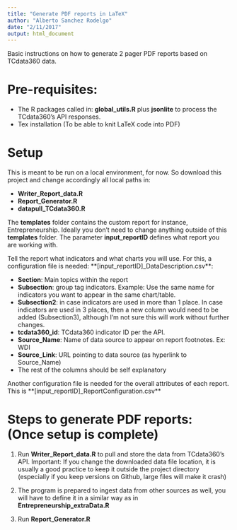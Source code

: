 ```yaml
---
title: "Generate PDF reports in LaTeX"
author: "Alberto Sanchez Rodelgo"
date: "2/11/2017"
output: html_document
---
```


Basic instructions on how to generate 2 pager PDF reports based on TCdata360 data. 

# Pre-requisites:

- The R packages called in: **global_utils.R** plus **jsonlite** to process the TCdata360's API responses.
- Tex installation (To be able to knit LaTeX code into PDF)

# Setup

This is meant to be run on a local environment, for now. So download this project and change accordingly all local paths in:

- **Writer_Report_data.R**
- **Report_Generator.R**
- **datapull_TCdata360.R**

The **templates** folder contains the custom report for instance, Entrepreneurship. Ideally you don't need to change anything outside of this **templates** folder. The parameter **input_reportID** defines what report you are working with.

Tell the report what indicators and what charts you will use. For this, a configuration file is needed: **[input_reportID]_DataDescription.csv**:

- **Section**: Main topics within the report
- **Subsection**: group tag indicators. Example: Use the same name for indicators you want to appear in the same chart/table. 
- **Subsection2**: in case indicators are used in more than 1 place. In case indicators are used in 3 places, then a new column would need to be added (Subsection3), although I'm not sure this will work without further changes.
- **tcdata360_id**: TCdata360 indicator ID per the API.
- **Source_Name**: Name of data source to appear on report footnotes. Ex: WDI 
- **Source_Link**: URL pointing to data source (as hyperlink to Source_Name)
- The rest of the columns should be self explanatory

Another configuration file is needed for the overall attributes of each report. This is **[input_reportID]_ReportConfiguration.csv**

# Steps to generate PDF reports: (Once setup is complete)

1. Run **Writer_Report_data.R** to pull and store the data from TCdata360's API. Important: If you change the downloaded data file location, it is usually a good practice to keep it outside the project directory (especially if you keep versions on Github, large files will make it crash)

2. The program is prepared to ingest data from other sources as well, you will have to define it in a similar way as in **Entrepreneurship_extraData.R**

3. Run **Report_Generator.R**


